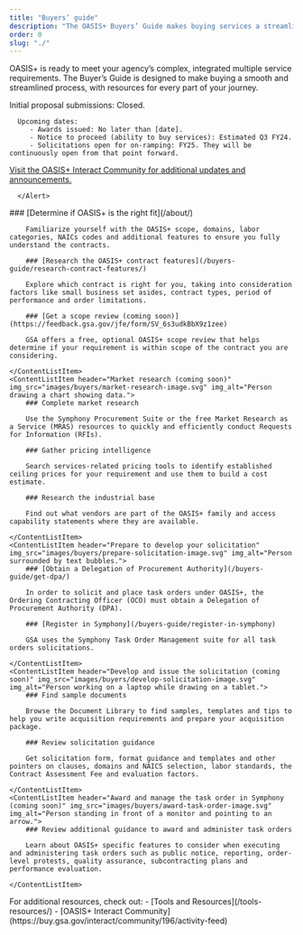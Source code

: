 ```yaml
---
title: "Buyers’ guide"
description: "The OASIS+ Buyers’ Guide makes buying services a streamlined process. Find resources for every part of your ordering journey."
order: 0
slug: "./"
---
```


OASIS+ is ready to meet your agency’s complex, integrated multiple service requirements. The Buyer’s Guide is designed to make buying a smooth and streamlined process, with resources for every part of your journey. 

   <Alert heading="Announcements and upcoming dates">
      Initial proposal submissions: Closed.
      
      Upcoming dates: 
         - Awards issued: No later than [date].
         - Notice to proceed (ability to buy services): Estimated Q3 FY24.
         - Solicitations open for on-ramping: FY25. They will be continuously open from that point forward. 

   [Visit the OASIS+ Interact Community for additional updates and announcements.](https://buy.gsa.gov/interact/community/196/activity-feed) 
      
      </Alert>

<ContentList>
    <ContentListItem header="Acquisition Planning" img_src="images/buyers/acq-planning-image.svg" img_alt="Two people examining a diagram.">
        ### [Determine if OASIS+ is the right fit](/about/)

        Familiarize yourself with the OASIS+ scope, domains, labor categories, NAICs codes and additional features to ensure you fully understand the contracts.

        ### [Research the OASIS+ contract features](/buyers-guide/research-contract-features/)

        Explore which contract is right for you, taking into consideration factors like small business set asides, contract types, period of performance and order limitations.

        ### [Get a scope review (coming soon)](https://feedback.gsa.gov/jfe/form/SV_6s3udkBbX9z1zee)

        GSA offers a free, optional OASIS+ scope review that helps determine if your requirement is within scope of the contract you are considering.

    </ContentListItem>
    <ContentListItem header="Market research (coming soon)" img_src="images/buyers/market-research-image.svg" img_alt="Person drawing a chart showing data.">
        ### Complete market research

        Use the Symphony Procurement Suite or the free Market Research as a Service (MRAS) resources to quickly and efficiently conduct Requests for Information (RFIs). 

        ### Gather pricing intelligence

        Search services-related pricing tools to identify established ceiling prices for your requirement and use them to build a cost estimate.

        ### Research the industrial base

        Find out what vendors are part of the OASIS+ family and access capability statements where they are available.

    </ContentListItem>
    <ContentListItem header="Prepare to develop your solicitation" img_src="images/buyers/prepare-solicitation-image.svg" img_alt="Person surrounded by text bubbles.">
        ### [Obtain a Delegation of Procurement Authority](/buyers-guide/get-dpa/)

        In order to solicit and place task orders under OASIS+, the Ordering Contracting Officer (OCO) must obtain a Delegation of Procurement Authority (DPA).
 
        ### [Register in Symphony](/buyers-guide/register-in-symphony)

        GSA uses the Symphony Task Order Management suite for all task orders solicitations. 

    </ContentListItem>
    <ContentListItem header="Develop and issue the solicitation (coming soon)" img_src="images/buyers/develop-solicitation-image.svg" img_alt="Person working on a laptop while drawing on a tablet.">
        ### Find sample documents

        Browse the Document Library to find samples, templates and tips to help you write acquisition requirements and prepare your acquisition package.
 
        ### Review solicitation guidance

        Get solicitation form, format guidance and templates and other pointers on clauses, domains and NAICS selection, labor standards, the Contract Assessment Fee and evaluation factors. 

    </ContentListItem>
    <ContentListItem header="Award and manage the task order in Symphony (coming soon)" img_src="images/buyers/award-task-order-image.svg" img_alt="Person standing in front of a monitor and pointing to an arrow.">
        ### Review additional guidance to award and administer task orders

        Learn about OASIS+ specific features to consider when executing and administering task orders such as public notice, reporting, order-level protests, quality assurance, subcontracting plans and performance evaluation.
 
    </ContentListItem>
</ContentList>
<SummaryBox header="Can’t find what you’re looking for?">
    For additional resources, check out:
    - [Tools and Resources](/tools-resources/)
    - [OASIS+ Interact Community](https://buy.gsa.gov/interact/community/196/activity-feed)
</SummaryBox>
